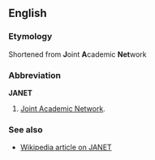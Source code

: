==English==
===Etymology===
Shortened from '''J'''oint '''A'''cademic '''Net'''work

===Abbreviation===
'''JANET'''

#[[Joint Academic Network]].

===See also===
*[[w:JANET|Wikipedia article on JANET]]